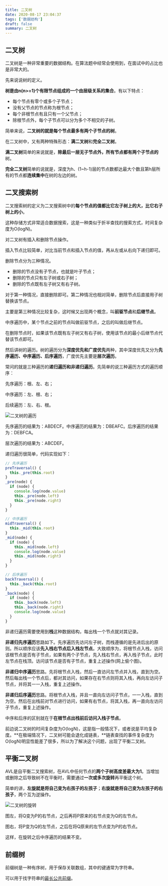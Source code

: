```yaml
---
title: 二叉树
date: 2020-08-17 23:04:37
tags: ['数据结构']
draft: false
summary: 二叉树
---
```


## 二叉树

二叉树是一种非常重要的数据结构。在算法题中经常会使用到，在面试中的占比也是非常大的。

先来说说树的定义。

**树是由n(n>=1)个有限节点组成的一个由层级关系的集合**。有以下特点：

- 每个节点有零个或多个子节点；
- 没有父节点的节点称为根节点；
- 每个非根节点有且只有一个父节点；
- 除根节点外，每个子节点可以分为多个不相交的子树。

简单来说，**二叉树的就是每个节点最多有两个子节点的树**。

在二叉树中，又有两种特殊形态：**满二叉树**和**完全二叉树**。

**满二叉树**简单的来说就是，**除最后一层无子节点外，所有节点都有两个子节点的**树。

**完全二叉树**简单的说就是，深度为h、(1~h-1)层的节点数都达最大个数且第h层所有的节点都**连续集中**在树的左边的树。

## 二叉搜索树

二叉搜索树的定义为二叉搜索树中的**每个节点的值都比它左子树上的大，比它右子树上的小**。

这种存储方式非常适合数据搜索，这是一种类似于折半查找的搜索方式，时间复杂度为O(logN)。

对二叉树有插入和删除节点操作。

插入节点比较简单，对比当前节点和插入节点的值，再从左或从右向下递归即可。

删除节点分为三种情况。

- 删除的节点没有子节点，也就是叶子节点；
- 删除的节点只有左子树或右子树；
- 删除的节点既有左子树又有右子树。

对于第一种情况，直接删除即可。第二种情况也相对简单，删除节点后直接用子树替换该节点。

主要是第三种情况比较复杂，这时候又出现两个概念，叫**前驱节点**和**后继节点**。

中序遍历中，某个节点之前的节点叫做前驱节点，之后的叫做后继节点。

在删除节点时，如果该节点既有左子树又有右子树，使用该节点的最小后继节点代替该节点即可。

然后讲树的遍历。树的遍历分为**深度优先和广度优先**两种，其中深度优先又分为**先序遍历、中序遍历、后序遍历**，广度优先主要是**层次遍历**。

常问的就是三种遍历的**递归遍历和非递归遍历**。先简单的说三种遍历方式的遍历顺序：

先序遍历：根、左、右；

中序遍历：左、根、右；

后续遍历：左、右、根。

![二叉树的遍历](/static/二叉树/二叉树的遍历.png)

先序遍历的结果为：ABDECF。中序遍历的结果为：DBEAFC。后序遍历的结果为：DEBFCA。

层次遍历的结果为：ABCDEF。

递归遍历很简单，代码实现如下：

``` js
// 先序遍历
preTraversal() {
  this._pre(this.root)
}
_pre(node) {
  if (node) {
    console.log(node.value)
    this._pre(node.left)
    this._pre(node.right)
  }
}

// 中序遍历
midTraversal() {
  this._mid(this.root)
}
_mid(node) {
  if (node) {
    this._mid(node.left)
    console.log(node.value)
    this._mid(node.right)
  }
}

// 后序遍历
backTraversal() {
  this._back(this.root)
}
_back(node) {
  if (node) {
    this._back(node.left)
    this._back(node.right)
    console.log(node.value)
  }
}
```

非递归遍历需要使用到**栈**这种数据结构，每出栈一个节点就对其记录。

**非递归先序遍历**思路如下。先序遍历先访问左子树，而栈遵循的是先进后出的原则。所以顺序应该**先入栈右节点后入栈左节点**。大致顺序为，将根节点入栈，访问该根节点是否有子节点，如果有两个子节点，先入栈右节点，再入栈子节点，此时左节点在栈顶。访问该节点是否有子节点，重复上述操作(网上偷个图)。

**非递归中序遍历**思路。先将根节点入栈，然后一直访问左节点并入栈，直到为空。然后每出栈一个节点后，都对其访问，如果存在右节点则将其入栈，再向左访问子节点，并将其一一入栈，重复上述操作。

**非递归后序遍历**思路。将根节点入栈，并且一直向左访问子节点，一一入栈，直到为空。然后在出栈前对节点进行访问，如果有右节点，将其入栈，再一直向左访问子节点，重复上述操作。

中序和后序的区别就在于**在根节点出栈前后访问入栈子节点**。

前边说二叉树的时间复杂度为O(logN)，这是指一般情况下，或者说是平均复杂度。**在极端情况下，二叉树可能会退化成链表，**链表查找的事件复杂度为O(logN)明显性能差了很多，所以为了解决这个问题，出现了平衡二叉树。

## 平衡二叉树

AVL是自平衡二叉搜索树，在AVL中任何节点的**两个子树高度差最大为1**。当增加或删除之后导致树不在平衡时，需要通过**一次或多次旋转**再平衡这个树。

简单的讲，**左旋就是将自己变为右孩子的左孩子**；**右旋就是将自己变为左孩子的右孩子**，两个互为逆操作。

![二叉树的旋转](/static/二叉树/二叉树的旋转.png)

图左，将Q变为P的右节点，之后再将P原来的右节点变为Q的左节点。

图右，将P变为Q的左节点，之后在将Q原来的左节点变为P的右节点。

这样，在旋转之后中序遍历的结果不变。

## 前缀树

前缀树是一种有序树，用于保存关联数组，其中的键通常为字符串。

可以用于找字符串的[最长公共前缀](https://leetcode-cn.com/problems/longest-common-prefix/)。

